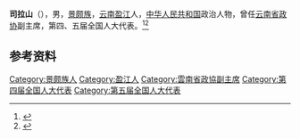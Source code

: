 '''司拉山'''（{{bd|1924年||1980年|}}），男，[[景颇族|景颇族]]，[[云南|云南]][[盈江县|盈江]]人，[[中华人民共和国|中华人民共和国]]政治人物，曾任[[云南省政协|云南省政协]]副主席，第四、五届全国人大代表。<ref>{{Cite book|title=中华人民共和国职官志|author=何虎生, 李耀东, 向常福主编|publisher=中国社会出版社|year=2003|isbn=9787800883934|location=北京|pages=}}</ref><ref>{{Cite book|title=中国少数民族文化大辞典 • 西南地区卷|author=钱木尔·达瓦买提主编; 那顺巴特尔, 莫福山副主编|publisher=民族出版社|year=1998|isbn=|location=北京|pages=}}</ref>

== 参考资料 ==
{{reflist}}

{{中国人物小作品}}
{{德宏主题}}

{{Authority control}}
{{DEFAULTSORT:S}}
[[Category:景颇族人|Category:景颇族人]]
[[Category:盈江人|Category:盈江人]]
[[Category:雲南省政協副主席|Category:雲南省政協副主席]]
[[Category:第四届全国人大代表|Category:第四届全国人大代表]]
[[Category:第五届全国人大代表|Category:第五届全国人大代表]]